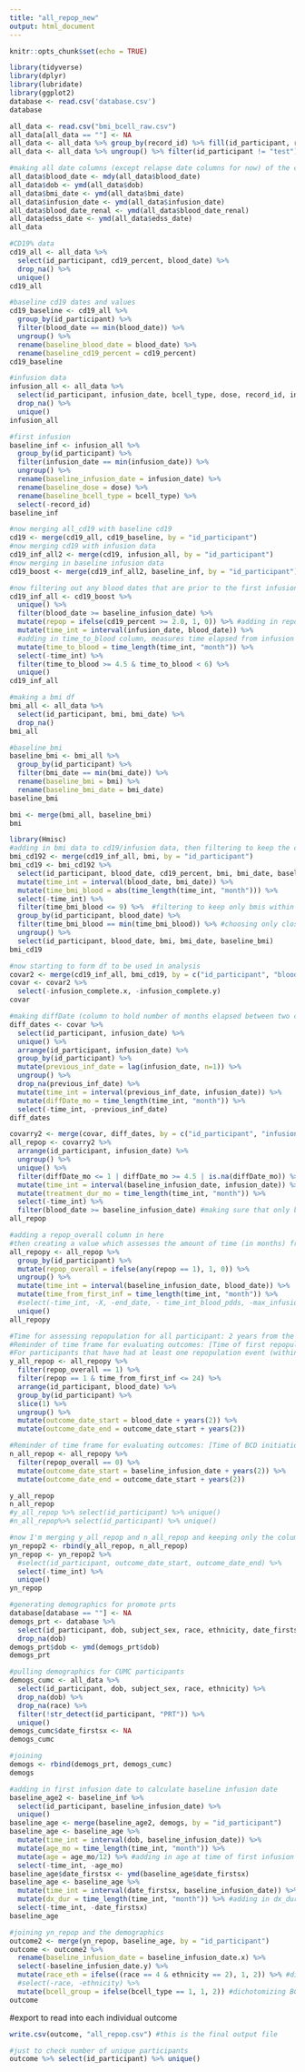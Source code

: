 ```yaml
---
title: "all_repop_new"
output: html_document
---
```


```r
knitr::opts_chunk$set(echo = TRUE)
```

```r
library(tidyverse)
library(dplyr)
library(lubridate)
library(ggplot2)
database <- read.csv('database.csv')
database
```

```r
all_data <- read.csv("bmi_bcell_raw.csv")
all_data[all_data == ""] <- NA
all_data <- all_data %>% group_by(record_id) %>% fill(id_participant, record_id, dob, subject_sex, demographics_complete)
all_data <- all_data %>% ungroup() %>% filter(id_participant != "test")

#making all date columns (except relapse date columns for now) of the class date
all_data$blood_date <- mdy(all_data$blood_date)
all_data$dob <- ymd(all_data$dob)
all_data$bmi_date <- ymd(all_data$bmi_date)
all_data$infusion_date <- ymd(all_data$infusion_date)
all_data$blood_date_renal <- ymd(all_data$blood_date_renal)
all_data$edss_date <- ymd(all_data$edss_date)
all_data

#CD19% data
cd19_all <- all_data %>% 
  select(id_participant, cd19_percent, blood_date) %>% 
  drop_na() %>% 
  unique()
cd19_all

#baseline cd19 dates and values
cd19_baseline <- cd19_all %>% 
  group_by(id_participant) %>% 
  filter(blood_date == min(blood_date)) %>% 
  ungroup() %>% 
  rename(baseline_blood_date = blood_date) %>% 
  rename(baseline_cd19_percent = cd19_percent)
cd19_baseline

#infusion data
infusion_all <- all_data %>% 
  select(id_participant, infusion_date, bcell_type, dose, record_id, infusion_complete) %>% 
  drop_na() %>% 
  unique()
infusion_all

#first infusion
baseline_inf <- infusion_all %>% 
  group_by(id_participant) %>% 
  filter(infusion_date == min(infusion_date)) %>% 
  ungroup() %>% 
  rename(baseline_infusion_date = infusion_date) %>% 
  rename(baseline_dose = dose) %>% 
  rename(baseline_bcell_type = bcell_type) %>% 
  select(-record_id)
baseline_inf

#now merging all_cd19 with baseline cd19
cd19 <- merge(cd19_all, cd19_baseline, by = "id_participant")
#now merging cd19 with infusion data
cd19_inf_all2 <- merge(cd19, infusion_all, by = "id_participant")
#now merging in baseline infusion data
cd19_boost <- merge(cd19_inf_all2, baseline_inf, by = "id_participant")

#now filtering out any blood dates that are prior to the first infusion date
cd19_inf_all <- cd19_boost %>% 
  unique() %>% 
  filter(blood_date >= baseline_infusion_date) %>% 
  mutate(repop = ifelse(cd19_percent >= 2.0, 1, 0)) %>% #adding in repop column
  mutate(time_int = interval(infusion_date, blood_date)) %>% 
  #adding in time_to_blood column, measures time elapsed from infusion to blood draw
  mutate(time_to_blood = time_length(time_int, "month")) %>%
  select(-time_int) %>% 
  filter(time_to_blood >= 4.5 & time_to_blood < 6) %>% 
  unique()
cd19_inf_all
```


```r
#making a bmi df
bmi_all <- all_data %>% 
  select(id_participant, bmi, bmi_date) %>% 
  drop_na()
bmi_all

#baseline_bmi 
baseline_bmi <- bmi_all %>% 
  group_by(id_participant) %>% 
  filter(bmi_date == min(bmi_date)) %>% 
  rename(baseline_bmi = bmi) %>% 
  rename(baseline_bmi_date = bmi_date)
baseline_bmi

bmi <- merge(bmi_all, baseline_bmi)
bmi
```

```r
library(Hmisc)
#adding in bmi data to cd19/infusion data, then filtering to keep the closest BMI to each blood date
bmi_cd192 <- merge(cd19_inf_all, bmi, by = "id_participant")
bmi_cd19 <- bmi_cd192 %>% 
  select(id_participant, blood_date, cd19_percent, bmi, bmi_date, baseline_bmi) %>% 
  mutate(time_int = interval(blood_date, bmi_date)) %>% 
  mutate(time_bmi_blood = abs(time_length(time_int, "month"))) %>% 
  select(-time_int) %>% 
  filter(time_bmi_blood <= 9) %>%  #filtering to keep only bmis within 3 months of blood draw
  group_by(id_participant, blood_date) %>% 
  filter(time_bmi_blood == min(time_bmi_blood)) %>% #choosing only closest bmi to each blood draw
  ungroup() %>% 
  select(id_participant, blood_date, bmi, bmi_date, baseline_bmi)
bmi_cd19

#now starting to form df to be used in analysis
covar2 <- merge(cd19_inf_all, bmi_cd19, by = c("id_participant", "blood_date"))
covar <- covar2 %>% 
  select(-infusion_complete.x, -infusion_complete.y)
covar

#making diffDate (column to hold number of months elapsed between two consecutive infusions)
diff_dates <- covar %>% 
  select(id_participant, infusion_date) %>% 
  unique() %>% 
  arrange(id_participant, infusion_date) %>% 
  group_by(id_participant) %>% 
  mutate(previous_inf_date = lag(infusion_date, n=1)) %>% 
  ungroup() %>% 
  drop_na(previous_inf_date) %>% 
  mutate(time_int = interval(previous_inf_date, infusion_date)) %>% 
  mutate(diffDate_mo = time_length(time_int, "month")) %>% 
  select(-time_int, -previous_inf_date)
diff_dates

covarry2 <- merge(covar, diff_dates, by = c("id_participant", "infusion_date"), all.x = TRUE)
all_repop <- covarry2 %>% 
  arrange(id_participant, infusion_date) %>% 
  ungroup() %>% 
  unique() %>% 
  filter(diffDate_mo <= 1 | diffDate_mo >= 4.5 | is.na(diffDate_mo)) %>% #filtering to remove infusions that were less than 4.5 months apart, but keeping <=1 month because of starter doses typically being administered close together
  mutate(time_int = interval(baseline_infusion_date, infusion_date)) %>% 
  mutate(treatment_dur_mo = time_length(time_int, "month")) %>% 
  select(-time_int) %>% 
  filter(blood_date >= baseline_infusion_date) #making sure that only blood draws after baseline infusion date are included
all_repop
```


```r
#adding a repop_overall column in here
#then creating a value which assesses the amount of time (in months) from first infusion to blood date (CD19% date/exposure)
all_repopy <- all_repop %>% 
  group_by(id_participant) %>% 
  mutate(repop_overall = ifelse(any(repop == 1), 1, 0)) %>% 
  ungroup() %>% 
  mutate(time_int = interval(baseline_infusion_date, blood_date)) %>% 
  mutate(time_from_first_inf = time_length(time_int, "month")) %>% 
  #select(-time_int, -X, -end_date, - time_int_blood_pdds, -max_infusion_date, -score, -pdds_date) %>% 
  unique()
all_repopy

#Time for assessing repopulation for all participant: 2 years from the date of first infusion
#Reminder of time frame for evaluating outcomes: [Time of first repopulation event] + [2 years] 
#For participants that have had at least one repopulation event (within the 2 year exposure window), we want to use only their first repopulation event within this window
y_all_repop <- all_repopy %>% 
  filter(repop_overall == 1) %>% 
  filter(repop == 1 & time_from_first_inf <= 24) %>% 
  arrange(id_participant, blood_date) %>% 
  group_by(id_participant) %>% 
  slice(1) %>% 
  ungroup() %>% 
  mutate(outcome_date_start = blood_date + years(2)) %>% 
  mutate(outcome_date_end = outcome_date_start + years(2))

#Reminder of time frame for evaluating outcomes: [Time of BCD initiation + 2 years] + [2 years] 
n_all_repop <- all_repopy %>% 
  filter(repop_overall == 0) %>% 
  mutate(outcome_date_start = baseline_infusion_date + years(2)) %>% 
  mutate(outcome_date_end = outcome_date_start + years(2))

y_all_repop
n_all_repop
#y_all_repop %>% select(id_participant) %>% unique()
#n_all_repop%>% select(id_participant) %>% unique()
```

```r
#now I'm merging y_all_repop and n_all_repop and keeping only the columns id_participant, outcome_date_start, outcome_date_end
yn_repop2 <- rbind(y_all_repop, n_all_repop)
yn_repop <- yn_repop2 %>% 
  #select(id_participant, outcome_date_start, outcome_date_end) %>% 
  select(-time_int) %>% 
  unique()
yn_repop
```

```r
#generating demographics for promote prts
database[database == ""] <- NA
demogs_prt <- database %>% 
  select(id_participant, dob, subject_sex, race, ethnicity, date_firstsx) %>% 
  drop_na(dob)
demogs_prt$dob <- ymd(demogs_prt$dob)
demogs_prt

#pulling demographics for CUMC participants
demogs_cumc <- all_data %>% 
  select(id_participant, dob, subject_sex, race, ethnicity) %>% 
  drop_na(dob) %>% 
  drop_na(race) %>% 
  filter(!str_detect(id_participant, "PRT")) %>% 
  unique()
demogs_cumc$date_firstsx <- NA
demogs_cumc

#joining
demogs <- rbind(demogs_prt, demogs_cumc)
demogs

#adding in first infusion date to calculate baseline infusion date
baseline_age2 <- baseline_inf %>% 
  select(id_participant, baseline_infusion_date) %>% 
  unique()
baseline_age <- merge(baseline_age2, demogs, by = "id_participant")
baseline_age <- baseline_age %>% 
  mutate(time_int = interval(dob, baseline_infusion_date)) %>% 
  mutate(age_mo = time_length(time_int, "month")) %>% 
  mutate(age = age_mo/12) %>% #adding in age at time of first infusion
  select(-time_int, -age_mo)
baseline_age$date_firstsx <- ymd(baseline_age$date_firstsx)
baseline_age <- baseline_age %>% 
  mutate(time_int = interval(date_firstsx, baseline_infusion_date)) %>% 
  mutate(dx_dur = time_length(time_int, "month")) %>% #adding in dx_dur
  select(-time_int, -date_firstsx)
baseline_age
```

```r
#joining yn_repop and the demographics
outcome2 <- merge(yn_repop, baseline_age, by = "id_participant")
outcome <- outcome2 %>% 
  rename(baseline_infusion_date = baseline_infusion_date.x) %>% 
  select(-baseline_infusion_date.y) %>% 
  mutate(race_eth = ifelse((race == 4 & ethnicity == 2), 1, 2)) %>% #dichotomizing race/ethnicity (1 = white and non-Hispanic, 2 = non-white and/or Hispanic)
  #select(-race, -ethnicity) %>% 
  mutate(bcell_group = ifelse(bcell_type == 1, 1, 2)) #dichotomizing BCD DMT type (1 = Ocrevus, 2 = Rituximab and biosimilars)
outcome
```

#export to read into each individual outcome
```r
write.csv(outcome, "all_repop.csv") #this is the final output file
```

```r
#just to check number of unique participants
outcome %>% select(id_participant) %>% unique()
```






















